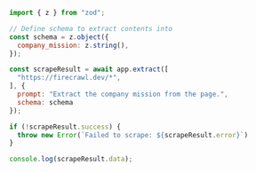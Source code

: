 ```js Node
import { z } from "zod";

// Define schema to extract contents into
const schema = z.object({
  company_mission: z.string(),
});

const scrapeResult = await app.extract([
  "https://firecrawl.dev/*", 
], {
  prompt: "Extract the company mission from the page.",
  schema: schema
});

if (!scrapeResult.success) {
  throw new Error(`Failed to scrape: ${scrapeResult.error}`)
}

console.log(scrapeResult.data);
```